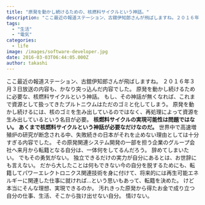 ```yaml
---
title: "原発を動かし続けるための、核燃料サイクルという神話。"
description: "ここ最近の報道ステーション、古舘伊知郎さんが飛ばしますね。２０１６年３月３日放送の内容も、かなり突っ込んだ内容でした。原発を動かし続けるために必要な、核燃料サイ..."
tags:
  - "生活"
  - "電気"
categories:
  - life
image: /images/software-developer.jpg
date: 2016-03-03T06:44:05.000Z
author: takashi
---
```



ここ最近の報道ステーション、古舘伊知郎さんが飛ばしますね。
２０１６年３月３日放送の内容も、かなり突っ込んだ内容でした。
原発を動かし続けるために必要な、核燃料サイクルという神話。
もし、その神話が無くなれば、これまで資源として扱ってきたプルトニウムはただのゴミと化してしまう。
原発を動かし続けるには、核のゴミを生み出しているのではなく、再処理によって資源を生み出しているという名目が必要。
<strong>核燃料サイクルの実現可能性は問題ではない。</strong>
<strong>あくまで核燃料サイクルという神話が必要なだけなのだ。</strong>
世界中で高速増殖炉の研究が断念される中、失敗続きの日本がそれを止めない理由としては十分すぎる内容でした。
その原発関連システム開発の一部を担う企業のグループ会社へ来月から転籍となる自分は、一体何をしてるんだろう。
辞めてしまいたい。
でもその勇気がない。
独立できるだけの実力が自分にあるとは、お世辞にも言えない。
だから大したことは何もできない今の自分を脱するためにも、転籍してパワーエレクトロニクス関連技術を身に付けて、将来的には再生可能エネルギーに関連した仕事に就ければ…という思いもあって、転籍を決めた。
けど本当にそんな理想、実現できるのか。
汚れきった原発から得たお金で成り立つ自分の仕事、生活、そこから抜け出せない自分。
情けない。